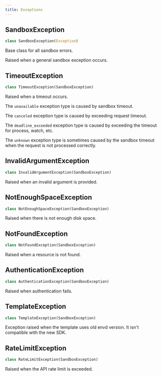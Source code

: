 ```yaml
---
title: Exceptions
---
```





## SandboxException

```python Python
class SandboxException(Exception)
```

Base class for all sandbox errors.

Raised when a general sandbox exception occurs.


## TimeoutException

```python Python
class TimeoutException(SandboxException)
```

Raised when a timeout occurs.

The `unavailable` exception type is caused by sandbox timeout.

The `canceled` exception type is caused by exceeding request timeout.

The `deadline_exceeded` exception type is caused by exceeding the timeout for process, watch, etc.

The `unknown` exception type is sometimes caused by the sandbox timeout when the request is not processed correctly.


## InvalidArgumentException

```python Python
class InvalidArgumentException(SandboxException)
```

Raised when an invalid argument is provided.


## NotEnoughSpaceException

```python Python
class NotEnoughSpaceException(SandboxException)
```

Raised when there is not enough disk space.


## NotFoundException

```python Python
class NotFoundException(SandboxException)
```

Raised when a resource is not found.


## AuthenticationException

```python Python
class AuthenticationException(SandboxException)
```

Raised when authentication fails.


## TemplateException

```python Python
class TemplateException(SandboxException)
```

Exception raised when the template uses old envd version. It isn't compatible with the new SDK.


## RateLimitException

```python Python
class RateLimitException(SandboxException)
```

Raised when the API rate limit is exceeded.

